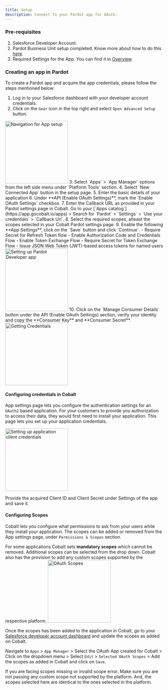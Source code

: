 ```yaml
---
title: Setup
description: Connect to your Pardot app for OAuth.
---
```


### Pre-requisites

1. Salesforce Developer Account.
2. Pardot Business Unit setup completed. Know more about how to do this [here](https://docs.gocobalt.io/resources/integration-providers/pardot_create).
3. Required Settings for the App. You can find it in [Overview](https://docs.gocobalt.io/resources/integration-providers/pardot_overview#required-settings).

### Creating an app in Pardot

To create a Pardot app and acquire the app credentials, please follow the steps mentioned below:

1. Log in to your Salesforce dashboard with your developer account credentials.
2. Click on the `Gear` icon in the top right and select `Open Advanced Setup` button.
<img height="200" src="/images/Salesforce/Salesforce_navigation.png" alt="Navigation for App setup"/>
3. Select `Apps` > `App Manager` options from the left side menu under `Platform Tools` section.
4. Select `New Connected App` button in the setup page.
5. Enter the basic details of your application
6.  Under **API (Enable OAuth Settings)**, mark the `Enable OAuth Settings` checkbox.
7. Enter the Callback URL as provided in your Pardot settings page in Cobalt. Go to your [`Apps catalog`](https://app.gocobalt.io/apps) > Search for `Pardot` > `Settings` > `Use your credentials` > `Callback Url`.
8. Select the required scopes, atleast the scopes selected in your Cobalt Pardot settings page.
9. Enable the following **App Settings**, click on the `Save` button and click `Continue`.
    - Require Secret for Refresh Token flow
    - Enable Authorization Code and Credentials Flow
    - Enable Token Exchange Flow
    - Require Secret for Token Exchange Flow
    - Issue JSON Web Token (JWT)-based access tokens for named users
<img height="200" src="/images/Pardot/pardot_config.png" alt="Setting up Pardot Developer app"/>
10. Click on the `Manage Consumer Details` button under the API (Enable OAuth Settings) section, verify your identity and copy the **Consumer Key** and **Consumer Secret**.
<img height="200" src="/images/Pardot/pardot_credentials.png" alt="Getting Credentials"/>

#### Configuring credentials in Cobalt
App settings page lets you configure the authentication settings for an `OAuth2` based application. For your customers to provide you authorization to access their data,
they would first need to install your application. This page lets you set up your application credentials.

<img height="200" src="/images/Pardot/pardot_cobalt.png" alt="Setting up application client credentials"/>

Provide the acquired Client ID and Client Secret under Settings of the app and save it.

#### Configuring Scopes
Cobalt lets you configure what permissions to ask from your users while they install your application. The scopes can be added or removed from the App settings page, under `Permissions & Scopes`
section. 

For some applications Cobalt sets **mandatory scopes** which cannot be removed. Additional scopes can be selected from the drop down. Cobalt also has the provision to add any 
custom scopes supported by the respective platform.
<img height="200" src="/images/Pardot/pardot_scopes.png" alt="OAuth Scopes"/>

Once the scopes has been added to the application in Cobalt, go to your [Salesforce developer account dashboard](https://developer.salesforce.com) and update the scopes as added on Cobalt.

Navigate to  `Apps` > `App Manager` > Select the OAuth App created for Cobalt > Click on the dropdown menu > Select  `Edit` > `Selected OAuth Scopes` > Add the scopes as added in Cobalt and click on `Save`.

<Warning>
If you are facing scopes missing or invalid scope error. Make sure you are not passing any custom scope not supported by the platform. And, the scopes selected here are
identical to the ones selected in the platform.
</Warning>
